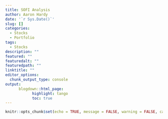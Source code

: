 ```yaml
---
title: SOFI Analysis
author: Aaron Hardy
date: '`r Sys.Date()`'
slug: []
categories:
  - Stocks
  - Portfolio
tags:
  - Stocks
description: ""
featured: ""
featuredalt: ""
featuredpath: ""
linktitle: ""
editor_options: 
  chunk_output_type: console
output:
      blogdown::html_page:
            highlight: tango
            toc: true
---
```


```r
knitr::opts_chunk$set(echo = TRUE, message = FALSE, warning = FALSE, cache = TRUE)
```